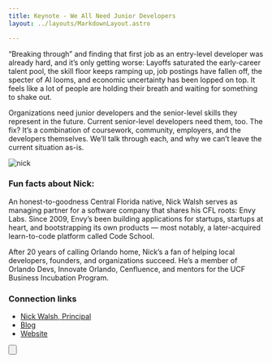 ```yaml
---
title: Keynote - We All Need Junior Developers
layout: ../layouts/MarkdownLayout.astro

---
```



“Breaking through” and finding that first job as an entry-level developer was already hard, and it’s only getting worse: Layoffs saturated the early-career talent pool, the skill floor keeps ramping up, job postings have fallen off, the specter of AI looms, and economic uncertainty has been lopped on top. It feels like a lot of people are holding their breath and waiting for something to shake out.

Organizations need junior developers and the senior-level skills they represent in the future. Current senior-level developers need them, too. The fix? It’s a combination of coursework, community, employers, and the developers themselves. We’ll talk through each, and why we can’t leave the current situation as-is.

![nick](~/assets/images/nick_walsh.jpg)

### Fun facts about Nick:

An honest-to-goodness Central Florida native, Nick Walsh serves as managing partner for a software company that shares his CFL roots: Envy Labs. Since 2009, Envy’s been building applications for startups, startups at heart, and bootstrapping its own products — most notably, a later-acquired learn-to-code platform called Code School.

After 20 years of calling Orlando home, Nick’s a fan of helping local developers, founders, and organizations succeed. He’s a member of Orlando Devs, Innovate Orlando, Cenfluence, and mentors for the UCF Business Incubation Program.

### Connection links
- [Nick Walsh, Principal](https://www.linkedin.com/in/nickawalsh)
- [Blog](https://envylabs.com/insights)
- [Website](https://envylabs.com)





<Button
        text="Buy a Ticket!"
        variant="primary"
        target="_blank"
        icon="tabler:square-rounded-arrow-right"
        href="https://www.eventbrite.com/e/devfest-gemjam-tickets-1032640023107?aff=oddtdtcreator"
      />